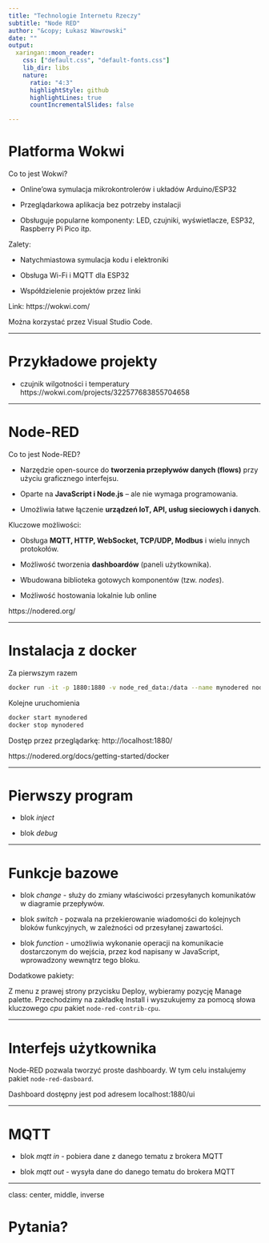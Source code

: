 ```yaml
---
title: "Technologie Internetu Rzeczy"
subtitle: "Node RED"
author: "&copy; Łukasz Wawrowski"
date: ""
output:
  xaringan::moon_reader:
    css: ["default.css", "default-fonts.css"]
    lib_dir: libs
    nature:
      ratio: "4:3"
      highlightStyle: github
      highlightLines: true
      countIncrementalSlides: false

---
```


# Platforma Wokwi

Co to jest Wokwi?

- Online'owa symulacja mikrokontrolerów i układów Arduino/ESP32

- Przeglądarkowa aplikacja bez potrzeby instalacji

- Obsługuje popularne komponenty: LED, czujniki, wyświetlacze, ESP32, Raspberry Pi Pico itp.

Zalety:

- Natychmiastowa symulacja kodu i elektroniki

- Obsługa Wi-Fi i MQTT dla ESP32

- Współdzielenie projektów przez linki

Link: https://wokwi.com/

Można korzystać przez Visual Studio Code.

---

# Przykładowe projekty

- czujnik wilgotności i temperatury https://wokwi.com/projects/322577683855704658


---

# Node-RED

Co to jest Node-RED?

- Narzędzie open-source do **tworzenia przepływów danych (flows)** przy użyciu graficznego interfejsu.

- Oparte na **JavaScript i Node.js** – ale nie wymaga programowania.

- Umożliwia łatwe łączenie **urządzeń IoT, API, usług sieciowych i danych**.

Kluczowe możliwości:

- Obsługa **MQTT, HTTP, WebSocket, TCP/UDP, Modbus** i wielu innych protokołów.

- Możliwość tworzenia **dashboardów** (paneli użytkownika).

- Wbudowana biblioteka gotowych komponentów (tzw. *nodes*).

- Możliwość hostowania lokalnie lub online

https://nodered.org/

---

# Instalacja z docker

Za pierwszym razem

```bash
docker run -it -p 1880:1880 -v node_red_data:/data --name mynodered nodered/node-red
```

Kolejne uruchomienia

```bash
docker start mynodered
docker stop mynodered
```

Dostęp przez przeglądarkę: http://localhost:1880/

https://nodered.org/docs/getting-started/docker


---

# Pierwszy program

- blok _inject_

- blok _debug_

---

# Funkcje bazowe

- blok _change_ - służy do zmiany właściwości przesyłanych komunikatów w diagramie przepływów.

- blok _switch_ - pozwala na przekierowanie wiadomości do kolejnych bloków funkcyjnych, w zależności od przesyłanej zawartości.

- blok _function_ - umożliwia wykonanie operacji na komunikacie dostarczonym do wejścia, przez kod napisany w JavaScript, wprowadzony wewnątrz tego bloku.

Dodatkowe pakiety:

Z menu z prawej strony przycisku Deploy, wybieramy pozycję Manage palette. Przechodzimy na zakładkę Install i wyszukujemy za pomocą słowa kluczowego _cpu_ pakiet `node-red-contrib-cpu`.

---

# Interfejs użytkownika

Node-RED pozwala tworzyć proste dashboardy. W tym celu instalujemy pakiet `node-red-dasboard`.

Dashboard dostępny jest pod adresem localhost:1880/ui

---

# MQTT

- blok _mqtt in_ - pobiera dane z danego tematu z brokera MQTT

- blok _mqtt out_ - wysyła dane do danego tematu do brokera MQTT

---

class: center, middle, inverse

# Pytania?